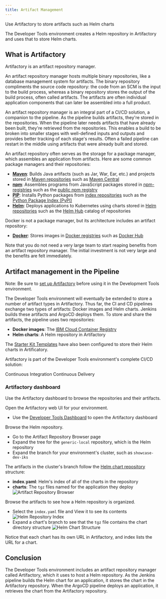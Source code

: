 ```yaml
---
title: Artifact Management
---
```


<PageDescription>

Use Artifactory to store artifacts such as Helm charts

</PageDescription>

The Developer Tools environment creates a Helm repository in Artifactory and uses that to store Helm charts.

## What is Artifactory

Artifactory is an artifact repository manager.

An artifact repository manager hosts multiple binary repositories, like a database management system for artifacts. The binary repository compliments the source code repository: the code from an SCM is the input to the build process, whereas a binary repository stores the output of the build process, often called artifacts. The artifacts are often individual application components that can later be assembled into a full product.

An artifact repository manager is an integral part of a CI/CD solution, a companion to the pipeline. As the pipeline builds artifacts, they're stored in the repositories. When the pipeline later needs artifacts that have already been built, they're retrieved from the repositories. This enables a build to be broken into smaller stages with well-defined inputs and outputs and provides better tracking of each stage's results. Often a failed pipeline can restart in the middle using artifacts that were already built and stored.

An artifact repository often serves as the storage for a package manager, which assembles an application from artifacts. Here are some common package managers and their repositories:
- [**Maven**](https://maven.apache.org): Builds Java artifacts (such as Jar, War, Ear, etc.) and projects stored in [Maven repositories](https://maven.apache.org/guides/introduction/introduction-to-repositories.html) such as [Maven Central](https://maven.apache.org/repository/index.html)
- [**npm**](https://docs.npmjs.com/about-npm/): Assembles programs from JavaScript packages stored in [npm-registries](https://docs.npmjs.com/misc/registry) such as the [public npm registry](https://docs.npmjs.com/about-the-public-npm-registry)
- [**PIP**](https://pypi.org/project/pip/): Installs Python packages from [index repositories](https://packaging.python.org/guides/hosting-your-own-index/) such as the [Python Package Index (PyPI)](https://pypi.org/)
- [**Helm**](https://helm.sh): Deploys applications to Kubernetes using charts stored in [Helm repositories](https://helm.sh/docs/chart_repository/) such as the [Helm Hub](https://helm.sh/blog/intro-helm-hub/) catalog of repositories

Docker is not a package manager, but its architecture includes an artifact repository:
- [**Docker**](https://www.docker.com/): Stores images in [Docker registries](https://docs.docker.com/registry/) such as [Docker Hub](https://docs.docker.com/docker-hub/)

Note that you do not need a very large team to start reaping benefits from an artifact repository manager. The initial investment is not very large and the benefits are felt immediately.

## Artifact management in the Pipeline

Note: Be sure to [set up Artifactory](/getting-started/artifactory-setup) before using it in the Development Tools environment.

The Developer Tools environment will eventually be extended to store a number of artifact types in Artifactory. Thus far, the CI and CD pipelines exchange two types of artifacts: Docker images and Helm charts. Jenkins builds these artifacts and ArgoCD deploys them. To store and share the artifacts, the pipeline uses two repositories:
- **Docker images**: The [IBM Cloud Container Registry](https://cloud.ibm.com/docs/services/Registry)
- **Helm charts**: A Helm repository in Artifactory

The [Starter Kit Templates](/starterkits/overview) have also been configured to store their Helm charts in Artificatory.

Artifactory is part of the Developer Tools environment's complete CI/CD solution:

<AnchorLinks small>
  <AnchorLink to="../../guides/continuous-integration">Continuous Integration</AnchorLink>
  <AnchorLink to="../../guides/continuous-delivery">Continuous Delivery</AnchorLink>
</AnchorLinks>

### Artifactory dashboard

Use the Artifactory dashboard to browse the repositories and their artifacts.

Open the Artifactory web UI for your environment.
- Use the [Developer Tools Dashboard](/getting-started/dashboard) to open the Artifactory dashboard

Browse the Helm repository.
- Go to the Artifact Repository Browser page
- Expand the tree for the `generic-local` repository, which is the Helm repository
- Expand the branch for your environment's cluster, such as `showcase-dev-iks`

The artifacts in the cluster's branch follow the [Helm chart repository](https://helm.sh/docs/chart_repository/) structure:
- **index.yaml**: Helm's index of all of the charts in the repository
- **charts**: The `tgz` files named for the application they deploy
      ![Artifact Repository Browser](artifact-repo-browser.png)

Browse the artifacts to see how a Helm repository is organized.
- Select the `index.yaml` file and View it to see its contents
      ![Helm Repository Index](helm-repo-index.png)
- Expand a chart's branch to see that the `tgz` file contains the chart directory structure
      ![Helm Chart Structure](helm-chart-structure.png)

Notice that each chart has its own URL in Artifactory, and index lists the URL for a chart.

## Conclusion

The Developer Tools environment includes an artifact repository manager called Artifactory, which it uses to host a Helm repository. 
As the Jenkins pipeline builds the Helm chart for an application, it stores the chart in the Artifactory repository. 
When the ArgoCD pipeline deploys an application, it retrieves the chart from the Artifactory repository.
